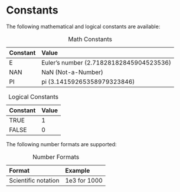 # Constants

The following mathematical and logical constants are available:

::: {.minipage data-latex="{\textwidth}"}
| Constant | Value |
| :------------- |:------------ |
| E | Euler's number (2.71828182845904523536) |
| NAN | NaN (Not-a-Number) |
| PI | pi (3.14159265358979323846) |

Table: Math Constants
:::

::: {.minipage data-latex="{\textwidth}"}
| Constant | Value |
| :------------- |:------------ |
| TRUE | 1 |
| FALSE | 0 |

Table: Logical Constants
:::

The following number formats are supported:

::: {.minipage data-latex="{\textwidth}"}
| Format | Example |
| :------------- |:------------ |
| Scientific notation | 1e3 for 1000 |

Table: Number Formats
:::
